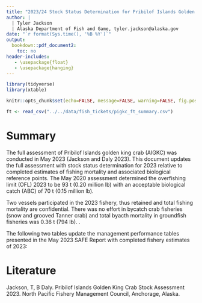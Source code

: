 ```yaml
---
title: "2023/24 Stock Status Determination for Pribilof Islands Golden King Crab"
author: |
  | Tyler Jackson
  | Alaska Department of Fish and Game, tyler.jackson@alaska.gov
date: "`r format(Sys.time(), '%B %Y')`"
output:
  bookdown::pdf_document2:
    toc: no
header-includes:
   - \usepackage{float}
   - \usepackage{hanging}
---
```


```r
library(tidyverse)
library(xtable)

knitr::opts_chunk$set(echo=FALSE, message=FALSE, warning=FALSE, fig.pos='H')

ft <- read_csv("../../data/fish_tickets/pigkc_ft_summary.csv")

```

# Summary {-}

The full assessment of Pribilof Islands golden king crab (AIGKC) was conducted in May 2023 (Jackson and Daly 2023). This document updates the full assessment with stock status determination for 2023 relative to completed estimates of fishing mortality and associated biological reference points. The May 2020 assessment determined the overfishing limit (OFL) 2023 to be 93 t (0.20 million lb) with an acceptable biological catch (ABC) of 70 t (0.15 million lb). 

Two vessels participated in the 2023 fishery, thus retained and total fishing mortality are confidential. There was no effort in bycatch crab fisheries (snow and grooved Tanner crab) and total byacth mortality in groundfish fisheries was 0.36 t (794 lb). \textbf{Overfishing did not occcur in 2023}.

The following two tables update the management performance tables presented in the May 2023 SAFE Report with completed fishery estimates of 2023:

\begin{table}[H]
\centering
\caption{Status and catch specifications (1,000 t) of Pribilof Islands golden king crab}
\label{table:t}
\begin{tabular}{ccccccccc}
Year & MSST & Biomass & GHL & Retained & Total & OFL & ABC\\
\hline
2019 &&& 59 & Conf. & Conf. & 93 & 70 \\
2020 &&& 59 & 49 & 52 & 93 & 70 \\
2021 &&& 59 & 16  & 21 & 93 & 70 \\
2022 &&& 59 & Conf. & Conf. & 93 & 70 \\
2023 &&& 59 & Conf. & Conf. & 93 & 70 \\
2024 &&& & & & 114 & 85.3 \\
2025 &&& & & & 114 & 85.3 \\
2026 &&& & & & 114 & 85.3 \\
\hline
\end{tabular}
\end{table}

\begin{table}[H]
\centering
\caption{Status and catch specifications (million lb) of Pribilof Islands golden king crab}
\label{table:millb}
\begin{tabular}{ccccccccc}
Year & MSST & Biomass & TAC & Retained & Total & OFL & ABC\\
\hline
2019 &&& 0.13 & Conf. & Conf. & 0.20 & 0.15 \\
2020 &&& 0.13 & 0.11 & 0.12 & 0.20 & 0.15 \\
2021 &&& 0.13 & 0.03  & 0.05 & 0.20 & 0.15 \\
2022 &&& 0.13 & Conf. & Conf. & 0.20 & 0.15 \\
2023 &&& 0.13 & Conf. & Conf. & 0.20 & 0.15 \\
2024 &&& & & & 0.25 & 0.19 \\
2025 &&& & & & 0.25 & 0.19 \\
2026 &&& & & & 0.25 & 0.19 \\
\hline
\end{tabular}
\end{table}

# Literature {-}

Jackson, T, B Daly. Pribilof Islands Golden King Crab Stock Assessment 2023. North Pacific Fishery Management Council, Anchorage, Alaska. 
